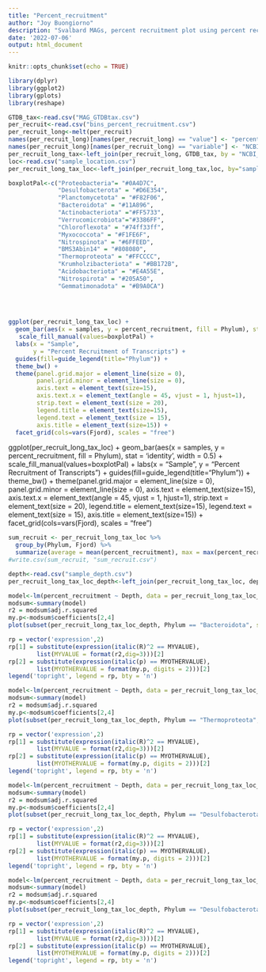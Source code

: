 ```yaml
---
title: "Percent_recruitment"
author: "Joy Buongiorno"
description: "Svalbard MAGs, percent recruitment plot using percent recruitment for bins provided by anvi'o v 7.1 For GitHub Repo (curated from several other exploratory R scripts not publicly available)." 
date: '2022-07-06'
output: html_document
---
```


```r
knitr::opts_chunk$set(echo = TRUE)
```

```r
library(dplyr)
library(ggplot2)
library(gplots)
library(reshape)
```

```r
GTDB_tax<-read.csv("MAG_GTDBtax.csv")
per_recruit<-read.csv("bins_percent_recruitment.csv")
per_recruit_long<-melt(per_recruit)
names(per_recruit_long)[names(per_recruit_long) == "value"] <- "percent_recruitment"
names(per_recruit_long)[names(per_recruit_long) == "variable"] <- "NCBI_name"
per_recruit_long_tax<-left_join(per_recruit_long, GTDB_tax, by = "NCBI_name")
loc<-read.csv("sample_location.csv")
per_recruit_long_tax_loc<-left_join(per_recruit_long_tax,loc, by="samples")

boxplotPal<-c("Proteobacteria"= "#0A4D7C",
              "Desulfobacterota" = "#D6E354",
              "Planctomycetota" = "#F82F06",
              "Bacteroidota" = "#11A896",
              "Actinobacteriota" ="#FF5733",
              "Verrucomicrobiota"="#3386FF", 
              "Chloroflexota" = "#74ff33ff",
              "Myxococcota" = "#F1FE6F",
              "Nitrospinota" = "#6FFEED",
              "BMS3Abin14" = "#808080",
              "Thermoproteota" = "#FFCCCC",
              "Krumholzibacteriota" = "#BB172B",
              "Acidobacteriota" = "#E4A55E",
              "Nitrospirota" = "#205A50",
              "Gemmatimonadota" = "#B9A0CA")
          
  


ggplot(per_recruit_long_tax_loc) +
  geom_bar(aes(x = samples, y = percent_recruitment, fill = Phylum), stat = 'identity', width = 0.5) +
   scale_fill_manual(values=boxplotPal) +
  labs(x = "Sample",
       y = "Percent Recruitment of Transcripts") +
  guides(fill=guide_legend(title="Phylum")) +
  theme_bw() +
  theme(panel.grid.major = element_line(size = 0),
        panel.grid.minor = element_line(size = 0),
        axis.text = element_text(size=15),
        axis.text.x = element_text(angle = 45, vjust = 1, hjust=1),
        strip.text = element_text(size = 20),
        legend.title = element_text(size=15),
        legend.text = element_text(size = 15),
        axis.title = element_text(size=15)) +
  facet_grid(cols=vars(Fjord), scales = "free")
```

ggplot(per_recruit_long_tax_loc) +
  geom_bar(aes(x = samples, y = percent_recruitment, fill = Phylum), stat = 'identity', width = 0.5) +
   scale_fill_manual(values=boxplotPal) +
  labs(x = "Sample",
       y = "Percent Recruitment of Transcripts") +
  guides(fill=guide_legend(title="Phylum")) +
  theme_bw() +
  theme(panel.grid.major = element_line(size = 0),
        panel.grid.minor = element_line(size = 0),
        axis.text = element_text(size=15),
        axis.text.x = element_text(angle = 45, vjust = 1, hjust=1),
        strip.text = element_text(size = 20),
        legend.title = element_text(size=15),
        legend.text = element_text(size = 15),
        axis.title = element_text(size=15)) +
  facet_grid(cols=vars(Fjord), scales = "free")
```r
sum_recruit <- per_recruit_long_tax_loc %>%
  group_by(Phylum, Fjord) %>%
  summarize(average = mean(percent_recruitment), max = max(percent_recruitment), min = min(percent_recruitment), sum = sum(percent_recruitment)) 
#write.csv(sum_recruit, "sum_recruit.csv")
```

```r
depth<-read.csv("sample_depth.csv") 
per_recruit_long_tax_loc_depth<-left_join(per_recruit_long_tax_loc, depth, by = "samples")

model<-lm(percent_recruitment ~ Depth, data = per_recruit_long_tax_loc_depth, subset=Phylum == "Bacteroidota")
modsum<-summary(model)
r2 = modsum$adj.r.squared
my.p<-modsum$coefficients[2,4]
plot(subset(per_recruit_long_tax_loc_depth, Phylum == "Bacteroidota", select = c(Depth, percent_recruitment))) + abline(model, col = "red")

rp = vector('expression',2)
rp[1] = substitute(expression(italic(R)^2 == MYVALUE), 
		list(MYVALUE = format(r2,dig=3)))[2]
rp[2] = substitute(expression(italic(p) == MYOTHERVALUE), 
		list(MYOTHERVALUE = format(my.p, digits = 2)))[2]
legend('topright', legend = rp, bty = 'n')

```

```r
model<-lm(percent_recruitment ~ Depth, data = per_recruit_long_tax_loc_depth, subset=Phylum == "Thermoproteota")
modsum<-summary(model)
r2 = modsum$adj.r.squared
my.p<-modsum$coefficients[2,4]
plot(subset(per_recruit_long_tax_loc_depth, Phylum == "Thermoproteota", select = c(Depth, percent_recruitment))) + abline(model, col = "red")

rp = vector('expression',2)
rp[1] = substitute(expression(italic(R)^2 == MYVALUE), 
		list(MYVALUE = format(r2,dig=3)))[2]
rp[2] = substitute(expression(italic(p) == MYOTHERVALUE), 
		list(MYOTHERVALUE = format(my.p, digits = 2)))[2]
legend('topright', legend = rp, bty = 'n')


```

```r
model<-lm(percent_recruitment ~ Depth, data = per_recruit_long_tax_loc_depth, subset=Phylum == "Desulfobacterota" & Fjord == "Kongsfjorden")
modsum<-summary(model)
r2 = modsum$adj.r.squared
my.p<-modsum$coefficients[2,4]
plot(subset(per_recruit_long_tax_loc_depth, Phylum == "Desulfobacterota" & Fjord == "Kongsfjorden", select = c(Depth, percent_recruitment))) + abline(model, col = "red")

rp = vector('expression',2)
rp[1] = substitute(expression(italic(R)^2 == MYVALUE), 
		list(MYVALUE = format(r2,dig=3)))[2]
rp[2] = substitute(expression(italic(p) == MYOTHERVALUE), 
		list(MYOTHERVALUE = format(my.p, digits = 2)))[2]
legend('topright', legend = rp, bty = 'n')


```

```r
model<-lm(percent_recruitment ~ Depth, data = per_recruit_long_tax_loc_depth, subset=Phylum == "Desulfobacterota" & Fjord == "Van Keulenfjorden")
modsum<-summary(model)
r2 = modsum$adj.r.squared
my.p<-modsum$coefficients[2,4]
plot(subset(per_recruit_long_tax_loc_depth, Phylum == "Desulfobacterota" & Fjord == "Van Keulenfjorden", select = c(Depth, percent_recruitment))) + abline(model, col = "red")

rp = vector('expression',2)
rp[1] = substitute(expression(italic(R)^2 == MYVALUE), 
		list(MYVALUE = format(r2,dig=3)))[2]
rp[2] = substitute(expression(italic(p) == MYOTHERVALUE), 
		list(MYOTHERVALUE = format(my.p, digits = 2)))[2]
legend('topright', legend = rp, bty = 'n')


```

